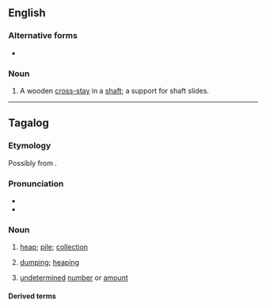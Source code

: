 {{also|Bunton}}
==English==

===Alternative forms===
* {{l|en|buntin}}

===Noun===
{{en-noun}}

# A wooden [[cross-stay]] in a [[shaft]]; a support for shaft slides.

----

==Tagalog==

===Etymology===
Possibly from {{der|tl|es|montón||pile}}.

===Pronunciation===
* {{hyph|tl|bun|ton}}
* {{tl-IPA|buntón}}

===Noun===
{{tl-noun|buntón}}

# [[heap]]; [[pile]]; [[collection]]
#: {{syn|tl|tambak|tumpok|tabon}}
# [[dump]]ing; [[heap]]ing {{gl|of sometihing in one place}}
#: {{syn|tl|pagbubunton|pagtatambak}}
# {{lb|tl|colloquial}} [[undetermined]] [[number]] or [[amount]]

====Derived terms====
{{der3|tl|bunton-bunton|buntunan|pagbuntunan|buntonghininga|ibunton|magbunton|mabuntunan|pagbubunton|magbuntonghininga|pagbubuntonghininga|ipagbuntonghininga}}